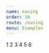 ```yaml
---
name: easing
order: 10
route: /easing
menu: Examples
---
```



<Playground >
    <Carousel 
        easing="cubic-bezier(1,.15,.55,1.54)"
        tiltEasing="cubic-bezier(0.110, 1, 1.000, 0.210)"
        transitionMs={700}
        itemsToShow={3}
    >
        <Item>1</Item>
        <Item>2</Item>
        <Item>3</Item>
        <Item>4</Item>
        <Item>5</Item>
        <Item>6</Item>
    </Carousel>
</Playground>